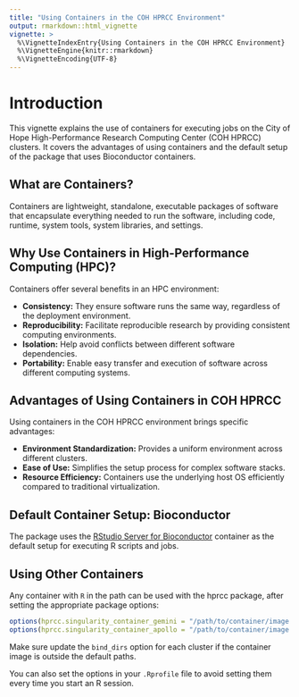 ```yaml
---
title: "Using Containers in the COH HPRCC Environment"
output: rmarkdown::html_vignette
vignette: >
  %\VignetteIndexEntry{Using Containers in the COH HPRCC Environment}
  %\VignetteEngine{knitr::rmarkdown}
  %\VignetteEncoding{UTF-8}
---
```


# Introduction

This vignette explains the use of containers for executing jobs on the City of Hope High-Performance Research Computing Center (COH HPRCC) clusters. It covers the advantages of using containers and the default setup of the package that uses Bioconductor containers.

## What are Containers?

Containers are lightweight, standalone, executable packages of software that encapsulate everything needed to run the software, including code, runtime, system tools, system libraries, and settings.

## Why Use Containers in High-Performance Computing (HPC)?

Containers offer several benefits in an HPC environment:

- **Consistency:** They ensure software runs the same way, regardless of the deployment environment.
- **Reproducibility:** Facilitate reproducible research by providing consistent computing environments.
- **Isolation:** Help avoid conflicts between different software dependencies.
- **Portability:** Enable easy transfer and execution of software across different computing systems.

## Advantages of Using Containers in COH HPRCC

Using containers in the COH HPRCC environment brings specific advantages:

- **Environment Standardization:** Provides a uniform environment across different clusters.
- **Ease of Use:** Simplifies the setup process for complex software stacks.
- **Resource Efficiency:** Containers use the underlying host OS efficiently compared to traditional virtualization.

## Default Container Setup: Bioconductor 

The package uses the [RStudio Server for Bioconductor](http://hprcc.coh.org/user-guide/rbioc/) container as the default setup for executing R scripts and jobs. 

## Using Other Containers

Any container with `R` in the path can be used with the hprcc package, after setting the appropriate package options:

```r
options(hprcc.singularity_container_gemini = "/path/to/container/image.sif")
options(hprcc.singularity_container_apollo = "/path/to/container/image.sif")
```

Make sure update the `bind_dirs` option for each cluster if the container image is outside the default paths.

You can also set the options in your `.Rprofile` file to avoid setting them every time you start an R session.